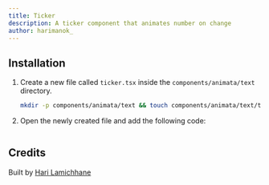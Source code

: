 ```yaml
---
title: Ticker
description: A ticker component that animates number on change
author: harimanok_
---
```


<ComponentPreview name="text-ticker--docs" />

## Installation

1. Create a new file called `ticker.tsx` inside the `components/animata/text` directory.

   ```bash
   mkdir -p components/animata/text && touch components/animata/text/ticker.tsx
   ```

2. Open the newly created file and add the following code:

   ```jsx file=<rootDir>/animata/text/ticker.tsx

   ```

## Credits

Built by [Hari Lamichhane](https://github.com/hari)
